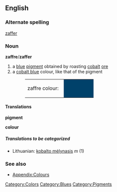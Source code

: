 ==English==
===Alternate spelling===
[[zaffer]]

===Noun===
'''zaffre'''/'''zaffer'''
# a [[blue]] [[pigment]] obtained by roasting [[cobalt]] [[ore]]
# a [[cobalt blue]] colour, like that of the pigment
#:<table><tr><td>zaffre colour: &nbsp;</td><td bgcolor="#00416A" width="80">&nbsp; </td></tr></table>

====Translations====
'''pigment'''
{{top}}
{{mid}}
{{bottom}}

'''colour'''
{{top}}
{{mid}}
{{bottom}}

=====Translations to be categorized=====
{{checktrans}}
<!--Remove this section once all of the translations below have been moved into the tables above.-->
*Lithuanian: [[kobalto mėlynasis]] ''m'' (1)

===See also===
*[[Wiktionary_Appendix:Colours|Appendix:Colours]]

[[Category:Colors]]
[[Category:Blues]]
[[Category:Pigments]]